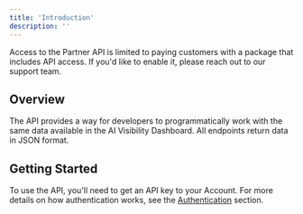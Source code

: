 ```yaml
---
title: 'Introduction'
description: ''
---
```


<Note>
  Access to the Partner API is limited to paying customers with a package that includes API access. If you'd like to enable it, please reach out to our support team.
</Note>

## Overview

The API provides a way for developers to programmatically work with the same data available in the AI Visibility Dashboard. All endpoints return data in JSON format.

## Getting Started

To use the API, you'll need to get an API key to your Account.
For more details on how authentication works, see the [Authentication](/api-reference/authentication) section.
